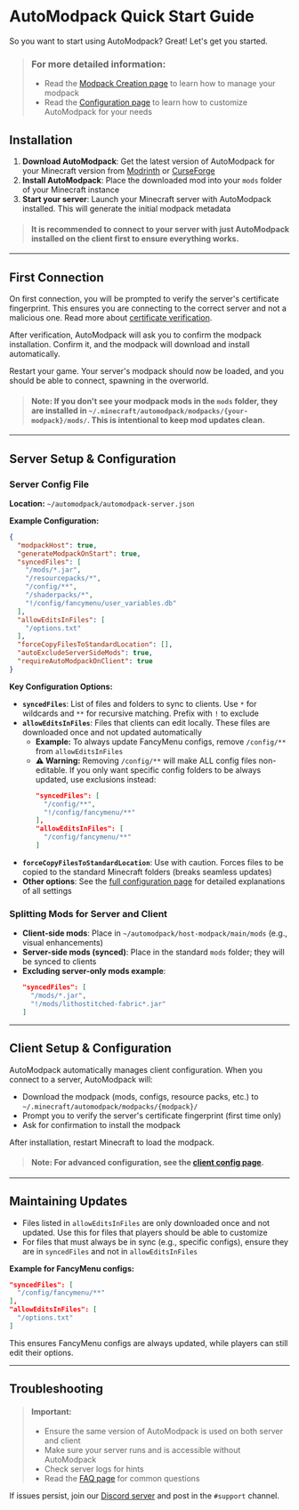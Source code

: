 # AutoModpack Quick Start Guide

So you want to start using AutoModpack? Great! Let's get you started.

> ### For more detailed information:
> - Read the [Modpack Creation page](technicals/modpack-creation) to learn how to manage your modpack
> - Read the [Configuration page](configuration/server-config) to learn how to customize AutoModpack for your needs

## Installation

1. **Download AutoModpack**: Get the latest version of AutoModpack for your Minecraft version from [Modrinth](https://modrinth.com/mod/automodpack) or [CurseForge](https://www.curseforge.com/minecraft/mc-mods/automodpack)
2. **Install AutoModpack**: Place the downloaded mod into your `mods` folder of your Minecraft instance
3. **Start your server**: Launch your Minecraft server with AutoModpack installed. This will generate the initial modpack metadata

> #### It is recommended to connect to your server with just AutoModpack installed on the client first to ensure everything works.

---

## First Connection

On first connection, you will be prompted to verify the server's certificate fingerprint. This ensures you are connecting to the correct server and not a malicious one. Read more about [certificate verification](technicals/certificate).

After verification, AutoModpack will ask you to confirm the modpack installation. Confirm it, and the modpack will download and install automatically.

Restart your game. Your server's modpack should now be loaded, and you should be able to connect, spawning in the overworld.

> #### **Note:** If you don't see your modpack mods in the `mods` folder, they are installed in `~/.minecraft/automodpack/modpacks/{your-modpack}/mods/`. This is intentional to keep mod updates clean.

---

## Server Setup & Configuration

### Server Config File

**Location:** `~/automodpack/automodpack-server.json`

**Example Configuration:**
```json
{
  "modpackHost": true,
  "generateModpackOnStart": true,
  "syncedFiles": [
    "/mods/*.jar",
    "/resourcepacks/*",
    "/config/**",
    "/shaderpacks/*",
    "!/config/fancymenu/user_variables.db"
  ],
  "allowEditsInFiles": [
    "/options.txt"
  ],
  "forceCopyFilesToStandardLocation": [],
  "autoExcludeServerSideMods": true,
  "requireAutoModpackOnClient": true
}
```

**Key Configuration Options:**

- **`syncedFiles`**: List of files and folders to sync to clients. Use `*` for wildcards and `**` for recursive matching. Prefix with `!` to exclude
- **`allowEditsInFiles`**: Files that clients can edit locally. These files are downloaded once and not updated automatically
  - **Example:** To always update FancyMenu configs, remove `/config/**` from `allowEditsInFiles`
  - **⚠️ Warning:** Removing `/config/**` will make ALL config files non-editable. If you only want specific config folders to be always updated, use exclusions instead:
    ```json
    "syncedFiles": [
      "/config/**",
      "!/config/fancymenu/**"
    ],
    "allowEditsInFiles": [
      "/config/fancymenu/**"
    ]
    ```
- **`forceCopyFilesToStandardLocation`**: Use with caution. Forces files to be copied to the standard Minecraft folders (breaks seamless updates)
- **Other options**: See the [full configuration page](configuration/server-config) for detailed explanations of all settings

### Splitting Mods for Server and Client

- **Client-side mods**: Place in `~/automodpack/host-modpack/main/mods` (e.g., visual enhancements)
- **Server-side mods (synced)**: Place in the standard `mods` folder; they will be synced to clients
- **Excluding server-only mods example**:
  ```json
  "syncedFiles": [
    "/mods/*.jar",
    "!/mods/lithostitched-fabric*.jar"
  ]
  ```

---

## Client Setup & Configuration

AutoModpack automatically manages client configuration. When you connect to a server, AutoModpack will:

- Download the modpack (mods, configs, resource packs, etc.) to `~/.minecraft/automodpack/modpacks/{modpack}/`
- Prompt you to verify the server's certificate fingerprint (first time only)
- Ask for confirmation to install the modpack

After installation, restart Minecraft to load the modpack.

> #### **Note:** For advanced configuration, see the [client config page](configuration/client-config).

---

## Maintaining Updates

- Files listed in `allowEditsInFiles` are only downloaded once and not updated. Use this for files that players should be able to customize
- For files that must always be in sync (e.g., specific configs), ensure they are in `syncedFiles` and not in `allowEditsInFiles`

**Example for FancyMenu configs:**
```json
"syncedFiles": [
  "/config/fancymenu/**"
],
"allowEditsInFiles": [
  "/options.txt"
]
```

This ensures FancyMenu configs are always updated, while players can still edit their options.

---

## Troubleshooting

> #### **Important:**
> - Ensure the same version of AutoModpack is used on both server and client
> - Make sure your server runs and is accessible without AutoModpack
> - Check server logs for hints
> - Read the [FAQ page](faq) for common questions

If issues persist, join our [Discord server](https://discord.gg/hS6aMyeA9P) and post in the `#support` channel.
